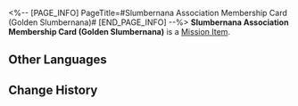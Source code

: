 <%-- [PAGE_INFO]
PageTitle=#Slumbernana Association Membership Card (Golden Slumbernana)#
[END_PAGE_INFO] --%>
{{Item Infobox
|id          = 140508
|image       = Item Slumbernana Association Membership Card (Golden Slumbernana).png{{subst:void|<!--$UPLOAD:<<SpriteOutput/ItemFigures/140508.png>-<Item Slumbernana Association Membership Card (Golden Slumbernana).png>-<Item Icons>>-->}}
|type        = Mission Item
|invCategory = Missions
|rarity      = 3
|effect      = 
|description = This card has a golden slumbernana printed on it, signifying official membership of the Slumbernana Association. Whoever holds this card will be seen as a friend of all Slumbernana Monkey fans.<br />''"Rumor has it that only 0.6% of membership cards have a jadegreen banana printed on it, but members who have recruited over 90 fresh monkeys for the Association will always get that rare card."''
}}
'''Slumbernana Association Membership Card (Golden Slumbernana)''' is a [[Mission Item]].

==Other Languages==
{{Other Languages
|en   = Slumbernana Association Membership Card (Golden Slumbernana)
|zhs  = 「睡蕉社」社员证（黄金睡蕉款）
|zht  = 「睡蕉社」社員證（黃金睡蕉款）
|ja   = 「バナーネ部」部員証（ゴールデン寝バナナ）
|ko   = 「졸리나나회」 회원증(황금 졸리나나 버전)
|es   = Tarjeta de membresía del Club Duermeplátano (duermeplátano dorado)
|fr   = Carte de membre de l'Association Somno-banane (édition Somno-banane dorée)
|ru   = Членская карточка Баюнанового клуба (Золотой баюнан)
|th   = บัตรสมาชิก "สมาคมบานาน่าขี้เซา" (รุ่นกล้วยขี้เซาทองคำ)
|vi   = Thẻ Thành Viên "Hội Ngủ Say Chúi" (Kiểu Chuối Ngủ Hoàng Kim)
|de   = Mitgliedsausweis des Schlafbananen-Clubs (Goldene Schlafbanane)
|id   = Kartu Anggota Asosiasi Slumbernana (Golden Slumbernana)
|pt   = Cartão de Membro da Associação Dormebanana (Dormebanana Dourado)
}}

==Change History==
{{Change History|2.6}}